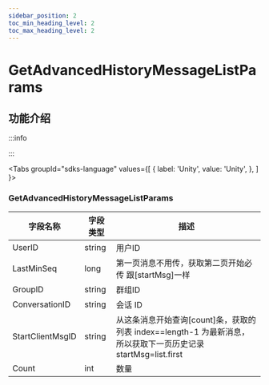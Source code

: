 ```yaml
---
sidebar_position: 2
toc_min_heading_level: 2
toc_max_heading_level: 2
---
```


# GetAdvancedHistoryMessageListParams

## 功能介绍

:::info

:::

<Tabs
groupId="sdks-language"
values={[
{ label: 'Unity', value: 'Unity', },
]
}>

<TabItem value="Unity">

### GetAdvancedHistoryMessageListParams 

| 字段名称       | 字段类型 | 描述         |
| -------------- | -------- | ------------ |
| UserID | string   | 用户ID     |
|LastMinSeq | long   |  第一页消息不用传，获取第二页开始必传 跟[startMsg]一样 |
|GroupID | string |  群组ID  |
| ConversationID | string      | 会话 ID         |
|StartClientMsgID | string      | 从这条消息开始查询[count]条，获取的列表 index==length-1 为最新消息，所以获取下一页历史记录 startMsg=list.first       |
|Count| int      | 数量       |

</TabItem>
</Tabs>
